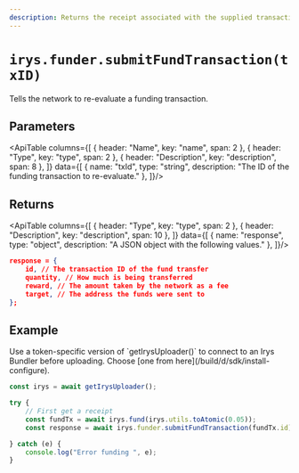 ```yaml
---
description: Returns the receipt associated with the supplied transaction id
---
```



# `irys.funder.submitFundTransaction(txID)`

Tells the network to re-evaluate a funding transaction.

## Parameters

<ApiTable columns={[
	{ header: "Name", key: "name", span: 2 },
	{ header: "Type", key: "type", span: 2 },
	{ header: "Description", key: "description", span: 8 },
]} data={[
	  { name: "txId", type: "string", description: "The ID of the funding transaction to re-evaluate." },
]}/>


## Returns

<ApiTable columns={[
	{ header: "Type", key: "type", span: 2 },
	{ header: "Description", key: "description", span: 10 },
]} data={[
	  { name: "response", type: "object", description: "A JSON object with the following values." },
]}/>

```json
response = {
	id, // The transaction ID of the fund transfer
	quantity, // How much is being transferred
	reward, // The amount taken by the network as a fee
	target, // The address the funds were sent to
};
```

## Example

<Callout type="info" emoji="ℹ️">
	Use a token-specific version of `getIrysUploader()` to connect to an Irys Bundler before uploading. Choose [one from here](/build/d/sdk/install-configure).  
</Callout>

```js
const irys = await getIrysUploader();

try {
	// First get a receipt
	const fundTx = await irys.fund(irys.utils.toAtomic(0.05));
	const response = await irys.funder.submitFundTransaction(fundTx.id);

} catch (e) {
	console.log("Error funding ", e);
}
```
